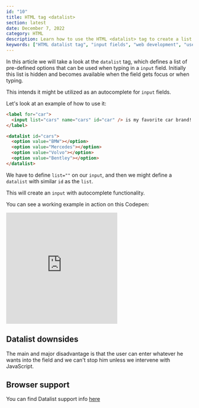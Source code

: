 ```yaml
---
id: "10"
title: HTML tag <datalist>
section: latest
date: December 7, 2022
category: HTML
description: Learn how to use the HTML <datalist> tag to create a list of predefined options for input fields, and improve the user experience on your web pages.
keywords: ["HTML datalist tag", "input fields", "web development", "user experience", "predefined options"]
---
```


In this article we will take a look at the `datalist` tag, which defines a list of pre-defined options that can be used when typing in a `input` field. Initially this list is hidden and becomes available when the field gets focus or when typing.

This intends it might be utilized as an autocomplete for `input` fields.

Let's look at an example of how to use it:

```html
<label for="car">
  <input list="cars" name="cars" id="car" /> is my favorite car brand!
</label>

<datalist id="cars">
  <option value="BMW"></option>
  <option value="Mercedes"></option>
  <option value="Volvo"></option>
  <option value="Bentley"></option>
</datalist>
```

We have to define `list=""` on our `input`, and then we might define a `datalist` with similar `id` as the `list`.

This will create an `input` with autocomplete functionality.

You can see a working example in action on this Codepen:

<PostFrames>
  <iframe
    height="300"
    style={{ width: "100%" }}
    scrolling="no"
    title="HTML Datalist tag"
    src="https://codepen.io/iTsygankov/embed/BaVVGOb?default-tab=html%2Cresult"
    frameBorder="no"
    loading="lazy"
    allowFullScreen={true}
  >
    See the Pen
    <a href="https://codepen.io/iTsygankov/pen/BaVVGOb">HTML Datalist tag</a>
    by Igor (<a href="https://codepen.io/iTsygankov">@iTsygankov</a>) on
    <a href="https://codepen.io">CodePen</a>.
  </iframe>
</PostFrames>

## Datalist downsides

The main and major disadvantage is that the user
can enter whatever he wants into the field and we can't
stop him unless we intervene with JavaScript.

## Browser support

You can find Datalist support info <a href="https://caniuse.com/datalist" target="_blank">here</a>
